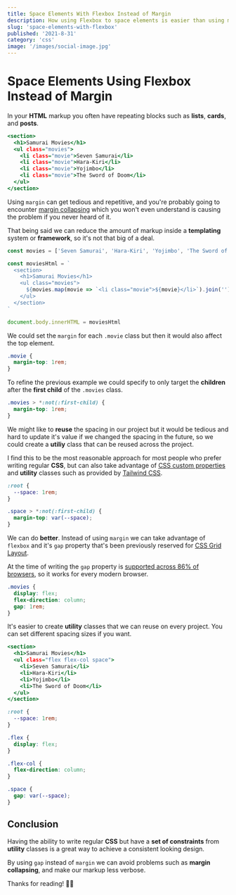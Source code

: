 ```yaml
---
title: Space Elements With Flexbox Instead of Margin
description: How using Flexbox to space elements is easier than using margin
slug: 'space-elements-with-flexbox'
published: '2021-8-31'
category: 'css'
image: '/images/social-image.jpg'
---
```


# Space Elements Using Flexbox Instead of Margin

In your **HTML** markup you often have repeating blocks such as **lists**, **cards**, and **posts**.

```html:example.html
<section>
  <h1>Samurai Movies</h1>
  <ul class="movies">
    <li class="movie">Seven Samurai</li>
    <li class="movie">Hara-Kiri</li>
    <li class="movie">Yojimbo</li>
    <li class="movie">The Sword of Doom</li>
  </ul>
</section>
```

Using `margin` can get tedious and repetitive, and you're probably going to encounter [margin collapsing](https://developer.mozilla.org/en-US/docs/Web/CSS/CSS_Box_Model/Mastering_margin_collapsing) which you won't even understand is causing the problem if you never heard of it.

That being said we can reduce the amount of markup inside a **templating** system or **framework**, so it's not that big of a deal.

```js:example.js
const movies = ['Seven Samurai', 'Hara-Kiri', 'Yojimbo', 'The Sword of Doom']

const moviesHtml = `
  <section>
    <h1>Samurai Movies</h1>
    <ul class="movies">
      ${movies.map(movie => `<li class="movie">${movie}</li>`).join('')}
    </ul>
  </section>
`

document.body.innerHTML = moviesHtml
```

We could set the `margin` for each `.movie` class but then it would also affect the top element.

```css:example.css
.movie {
  margin-top: 1rem;
}
```

To refine the previous example we could specify to only target the **children** after the **first child** of the `.movies` class.

```css:example.css
.movies > *:not(:first-child) {
  margin-top: 1rem;
}
```

We might like to **reuse** the spacing in our project but it would be tedious and hard to update it's value if we changed the spacing in the future, so we could create a **utiliy** class that can be reused across the project.

I find this to be the most reasonable approach for most people who prefer writing regular **CSS**, but can also take advantage of [CSS custom properties](https://developer.mozilla.org/en-US/docs/Web/CSS/Using_CSS_custom_properties) and **utility** classes such as provided by [Tailwind CSS](https://tailwindcss.com/).

```css:example.css
:root {
  --space: 1rem;
}

.space > *:not(:first-child) {
  margin-top: var(--space);
}
```

We can do **better**. Instead of using `margin` we can take advantage of `flexbox` and it's `gap` property that's been previously reserved for [CSS Grid Layout](https://developer.mozilla.org/en-US/docs/Web/CSS/CSS_Grid_Layout).

At the time of writing the `gap` property is [supported across 86% of browsers](https://caniuse.com/flexbox-gap), so it works for every modern browser.

```css:example.css
.movies {
  display: flex;
  flex-direction: column;
  gap: 1rem;
}
```

It's easier to create **utility** classes that we can reuse on every project. You can set different spacing sizes if you want.

```html:example.html
<section>
  <h1>Samurai Movies</h1>
  <ul class="flex flex-col space">
    <li>Seven Samurai</li>
    <li>Hara-Kiri</li>
    <li>Yojimbo</li>
    <li>The Sword of Doom</li>
  </ul>
</section>
```

```css:example.css
:root {
  --space: 1rem;
}

.flex {
  display: flex;
}

.flex-col {
  flex-direction: column;
}

.space {
  gap: var(--space);
}
```

## Conclusion

Having the ability to write regular **CSS** but have a **set of constraints** from **utility** classes is a great way to achieve a consistent looking design.

By using `gap` instead of `margin` we can avoid problems such as **margin collapsing**, and make our markup less verbose.

Thanks for reading! 🏄‍♀️

